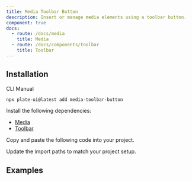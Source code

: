 ```yaml
---
title: Media Toolbar Button
description: Insert or manage media elements using a toolbar button.
component: true
docs:
  - route: /docs/media
    title: Media
  - route: /docs/components/toolbar
    title: Toolbar
---
```


<ComponentPreview name="playground-demo" id="media" />

## Installation

<Tabs defaultValue="cli">

<TabsList>
<TabsTrigger value="cli">CLI</TabsTrigger>
<TabsTrigger value="manual">Manual</TabsTrigger>
</TabsList>
<TabsContent value="cli">

```bash
npx plate-ui@latest add media-toolbar-button
```

</TabsContent>

<TabsContent value="manual">

<Steps>

<Step>

Install the following dependencies:

- [Media](/docs/media)
- [Toolbar](/docs/components/toolbar)

</Step>

<Step>

Copy and paste the following code into your project.

</Step>

<ComponentSource name="media-toolbar-button" />

<Step>

Update the import paths to match your project setup.

</Step>

</Steps>

</TabsContent>

</Tabs>

## Examples

<ComponentSource src="../../templates/plate-playground/src/components/plate-ui/fixed-toolbar-buttons.tsx" />
